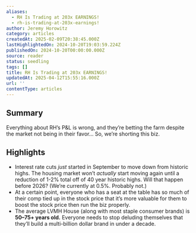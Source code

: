 ```yaml
---
aliases:
  - RH Is Trading at 203x EARNINGS!
  - rh-is-trading-at-203x-earnings!
author: Jeremy Horowitz
category: articles
createdAt: 2025-02-09T20:38:45.000Z
lastHighlightedOn: 2024-10-20T19:03:59.224Z
publishedOn: 2024-10-20T00:00:00.000Z
source: reader
status: seedling
tags: []
title: RH Is Trading at 203x EARNINGS!
updatedAt: 2025-04-12T15:55:16.000Z
url: ''
contentType: articles
---
```

## Summary

Everything about RH’s P&L is wrong, and they’re betting the farm despite the market not being in their favor… So, we’re shorting this biz.

## Highlights

- Interest rate cuts _just_ started in September to move down from historic highs. The housing market won’t _actually_ start moving again until a reduction of 1-2% total off of 40 year historic highs. Will that happen before 2026? (We’re currently at 0.5%. Probably not.)
- At a certain point, everyone who has a seat at the table has so much of their comp tied up in the stock price that it’s more valuable for them to boost the stock price then run the biz properly.
- The average LVMH House (along with most staple consumer brands) is **50–75+ years old.** Everyone needs to stop deluding themselves that they’ll build a multi-billion dollar brand in under a decade.
